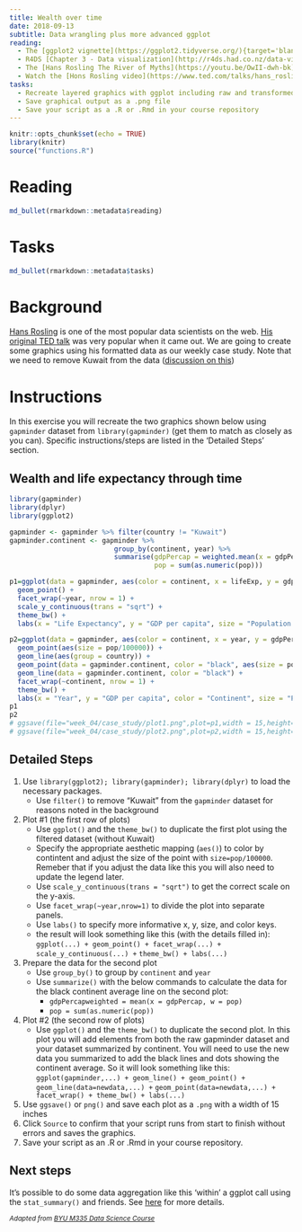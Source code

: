 ```yaml
---
title: Wealth over time
date: 2018-09-13 
subtitle: Data wrangling plus more advanced ggplot
reading:
  - The [ggplot2 vignette](https://ggplot2.tidyverse.org/){target='blank'}
  - R4DS [Chapter 3 - Data visualization](http://r4ds.had.co.nz/data-visualisation.html){target='blank'}
  - The [Hans Rosling The River of Myths](https://youtu.be/OwII-dwh-bk){target='blank'}
  - Watch the [Hons Rosling video](https://www.ted.com/talks/hans_rosling_shows_the_best_stats_you_ve_ever_seen){target="blank"}
tasks:
  - Recreate layered graphics with ggplot including raw and transformed data
  - Save graphical output as a .png file
  - Save your script as a .R or .Rmd in your course repository
---
```


```r
knitr::opts_chunk$set(echo = TRUE)
library(knitr)
source("functions.R")
```


# Reading

```r
md_bullet(rmarkdown::metadata$reading)
```

# Tasks

```r
md_bullet(rmarkdown::metadata$tasks)
```


# Background

[Hans Rosling](http://www.gapminder.org/news/sad-to-announce-hans-rosling-passed-away-this-morning/){target="blank"} is one of the most popular data scientists on the web. [His original TED talk](https://www.ted.com/talks/hans_rosling_shows_the_best_stats_you_ve_ever_seen){target="blank"} was very popular when it came out.  We are going to create some graphics using his formatted data as our weekly case study. Note that we need to remove Kuwait from the data ([discussion on this](https://github.com/jennybc/gapminder/issues/9){target="blank"})

# Instructions

In this exercise you will recreate the two graphics shown below using `gapminder` dataset from `library(gapminder)` (get them to match as closely as you can). Specific instructions/steps are listed in the 'Detailed Steps' section.

## Wealth and life expectancy through time

```r
library(gapminder)
library(dplyr)
library(ggplot2)

gapminder <- gapminder %>% filter(country != "Kuwait")
gapminder.continent <- gapminder %>% 
                          group_by(continent, year) %>% 
                          summarise(gdpPercap = weighted.mean(x = gdpPercap, w = pop), 
                                    pop = sum(as.numeric(pop)))

p1=ggplot(data = gapminder, aes(color = continent, x = lifeExp, y = gdpPercap, size = pop/100000)) + 
  geom_point() + 
  facet_wrap(~year, nrow = 1) + 
  scale_y_continuous(trans = "sqrt") +
  theme_bw() + 
  labs(x = "Life Expectancy", y = "GDP per capita", size = "Population (100k)", color = "continent")

p2=ggplot(data = gapminder, aes(color = continent, x = year, y = gdpPercap)) + 
  geom_point(aes(size = pop/100000)) + 
  geom_line(aes(group = country)) +
  geom_point(data = gapminder.continent, color = "black", aes(size = pop/100000)) +
  geom_line(data = gapminder.continent, color = "black") +
  facet_wrap(~continent, nrow = 1) +
  theme_bw() + 
  labs(x = "Year", y = "GDP per capita", color = "Continent", size = "Population (100k)")
p1
p2
# ggsave(file="week_04/case_study/plot1.png",plot=p1,width = 15,height=8)
# ggsave(file="week_04/case_study/plot2.png",plot=p2,width = 15,height=8)
```

## Detailed Steps

1. Use `library(ggplot2); library(gapminder); library(dplyr)` to load the necessary packages.
      * Use `filter()` to remove "Kuwait" from the `gapminder` dataset for reasons noted in the background
2. Plot #1 (the first row of plots) 
      * Use `ggplot()` and the `theme_bw()` to duplicate the first plot using the filtered dataset (without Kuwait)
      * Specify the appropriate aesthetic mapping (`aes()`) to color by contintent and adjust the size of the point with `size=pop/100000`.  Remeber that if you adjust the data like this you will also need to update the legend later.
      * Use  `scale_y_continuous(trans = "sqrt")` to get the correct scale on the y-axis.
      * Use `facet_wrap(~year,nrow=1)` to divide the plot into separate panels.
      * Use `labs()` to specify more informative x, y, size, and color keys.  
      * the result will look something like this (with the details filled in):
   `ggplot(...) + geom_point() + facet_wrap(...) + scale_y_continuous(...) + ` `theme_bw() + labs(...)`
3. Prepare the data for the second plot
      * Use `group_by()` to group by `continent` and `year`
      * Use `summarize()` with the below commands to calculate the data for the black continent average line on the second plot:
         * `gdpPercapweighted = mean(x = gdpPercap, w = pop)`
         * `pop = sum(as.numeric(pop))` 
4. Plot #2 (the second row of plots) 
      * Use `ggplot()` and the `theme_bw()` to duplicate the second plot. In this plot you will add elements from both the raw gapminder dataset and your dataset summarized by continent. You will need to use the new data you summarized to add the black lines and dots showing the continent average. So it will look something like this:
     ` ggplot(gapminder,...) + geom_line() + geom_point() + geom_line(data=newdata,...) + ` `geom_point(data=newdata,...) + facet_wrap() + theme_bw() + labs(...)`
5. Use `ggsave()` or `png()` and save each plot as a `.png` with a width of 15 inches
6. Click `Source` to confirm that your script runs from start to finish without errors and saves the graphics.
7. Save your script as an .R or .Rmd in your course repository.

## Next steps

It's possible to do some data aggregation like this 'within' a ggplot call using the `stat_summary()` and friends.  See [here](https://ggplot2.tidyverse.org/reference/stat_summary.html) for more details.


<i> <small> Adapted from [BYU M335 Data Science Course](https://byuistats.github.io/M335) </small> </i>